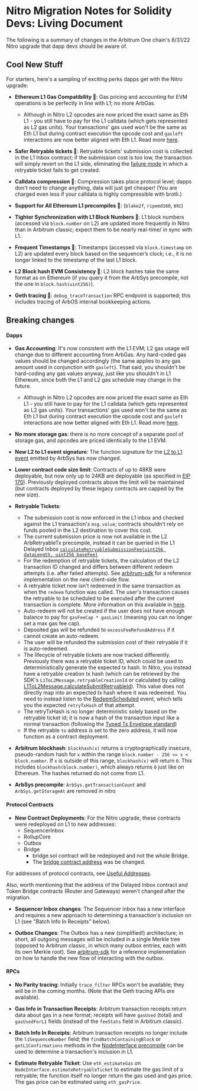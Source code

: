 # Nitro Migration Notes for Solidity Devs: Living Document

The following is a summary of changes in the Arbitrum One chain's 8/31/22 Nitro upgrade that dapp devs should be aware of.

## Cool New Stuff

For starters, here's a sampling of exciting perks dapps get with the Nitro upgrade:

-   **Ethereum L1 Gas Compatibility 🥳**: Gas pricing and accounting for EVM operations is be perfectly in line with L1; no more ArbGas.

    -   Although in Nitro L2 opcodes are now priced the exact same as Eth L1 - you still have to pay for the L1 calldata (which gets represented as L2 gas units). Your transactions' gas used won't be the same as Eth L1 but during contract execution the opcode cost and `gasleft` interactions are now better aligned with Eth L1. Read more [here](https://medium.com/offchainlabs/understanding-arbitrum-2-dimensional-fees-fd1d582596c9).

-   **Safer Retryable tickets 🥳**: Retryable tickets' submission cost is collected in the L1 Inbox contract; if the submission cost is too low, the transaction will simply revert on the L1 side, eliminating the [failure mode](https://developer.offchainlabs.com/docs/l1_l2_messages#important-note-about-base-submission-fee) in which a retryable ticket fails to get created.

-   **Calldata compression 🥳**: Compression takes place protocol level; dapps don't need to change anything, data will just get cheaper! (You are charged even less if your calldata is highly compressible with brotli.)

-   **Support for All Ethereum L1 precompiles 🥳**: (`blake2f`, `ripemd160`, etc)

-   **Tighter Synchronization with L1 Block Numbers 🥳**: L1 block numbers (accessed via `block.number` on L2) are updated more frequently in Nitro than in Arbitrum classic; expect them to be nearly real-time/ in sync with L1.

-   **Frequent Timestamps 🥳**: Timestamps (accessed via `block.timestamp` on L2) are updated every block based on the sequencer’s clock; i.e., it is no longer linked to the timestamp of the last L1 block.

-   **L2 Block hash EVM Consistency 🥳**: L2 block hashes take the same format as on Ethereum (if you query it from the ArbSys precompile, not the one in `block.hash(uint256)`).

-   **Geth tracing 🥳**: `debug_traceTransaction` RPC endpoint is supported; this includes tracing of ArbOS internal bookkeeping actions.

## Breaking changes

#### Dapps

-   **Gas Accounting**: It's now consistent with the L1 EVM; L2 gas usage will change due to different accounting from ArbGas. Any hard-coded gas values should be changed accordingly (the same applies to any gas amount used in conjunction with `gasleft`). That said, you shouldn't be hard-coding any gas values anyway, just like you shouldn't in L1 Ethereum, since both the L1 and L2 gas schedule may change in the future.

    -   Although in Nitro L2 opcodes are now priced the exact same as Eth L1 - you still have to pay for the L1 calldata (which gets represented as L2 gas units). Your transactions' gas used won't be the same as Eth L1 but during contract execution the opcode cost and `gasleft` interactions are now better aligned with Eth L1. Read more [here](https://medium.com/offchainlabs/understanding-arbitrum-2-dimensional-fees-fd1d582596c9).

-   **No more storage gas**: there is no more concept of a separate pool of storage gas, and opcodes are priced identically to the L1 EVM.

-   **New L2 to L1 event signature**: The function signature for the [L2 to L1 event](../arbos/precompiles.mdx#ArbSys) emitted by ArbSys has now changed.

-   **Lower contract code size limit**: Contracts of up to 48KB were deployable, but now only up to 24KB are deployable (as specified in [EIP 170](https://eips.ethereum.org/EIPS/eip-170)). Previously deployed contracts above the limit will be maintained (but contracts deployed by these legacy contracts are capped by the new size).

-   **Retryable Tickets**:
    -   The submission cost is now enforced in the L1 inbox and checked against the L1 transaction's `msg.value`; contracts shouldn't rely on funds pooled in the L2 destination to cover this cost.
    -   The current submission price is now not available in the L2 ArbRetryableTx precompile, instead it can be queried in the L1 Delayed Inbox [`calculateRetryableSubmissionFee(uint256 dataLength, uint256 baseFee)`](https://github.com/OffchainLabs/nitro/blob/01412b3cd0fca28bf9931407ca1ccfeb8714d478/contracts/src/bridge/Inbox.sol#L262)
    -   For the redemption of retryable tickets, the calculation of the L2 transaction ID changed and differs between different redeem attempts (i.e. after failed attempts). See [arbitrum-sdk](https://github.com/offchainlabs/arbitrum-sdk/tree/c-nitro-stable) for a reference implementation on the new client-side flow.
    -   A retryable ticket now isn't redeemed in the same transaction as when the `redeem` function was called. The user's transaction causes the retryable to be scheduled to be executed after the current transaction is complete. More information on this available in [here](../arbos/arbos#redeeming-a-retryable).
    -   Auto-redeem will not be created if the user does not have enough balance to pay for `gasFeeCap * gasLimit` (meaning you can no longer set a max gas fee cap).
    -   Deposited gas will be refunded to `excessFeeRefundAddress` if it cannot create an auto-redeem.
    -   The user will be refunded the submission cost of their retryable if it is auto-redeemed.
    -   The lifecycle of retryable tickets are now tracked differently. Previously there was a retryable ticket ID, which could be used to deterministically generate the expected tx hash. In Nitro, you instead have a retryable creation tx hash (which can be retrieved by the SDK's `L1ToL2Message.retryableCreationId` or calculated by calling [L1ToL2Message.calculateSubmitRetryableId](https://github.com/OffchainLabs/arbitrum-sdk/blob/105bf73cb788231b6e63c510713f460b36699fcd/src/lib/message/L1ToL2Message.ts#L109-L155)). This value does not directly map into an expected tx hash where it was redeemed. You need to instead listen to the [RedeemScheduled](https://github.com/OffchainLabs/nitro/blob/ec70ed7527597e7e1e8380a59c07e8449885e408/contracts/src/precompiles/ArbRetryableTx.sol#L85-L93) event, which tells you the expected `retryTxHash` of that attempt.
    -   The retryTxHash is no longer deterministic solely based on the retryable ticket id; it is now a hash of the transaction input like a normal transaction (following the [Typed Tx Envelope standard](https://eips.ethereum.org/EIPS/eip-2718))
    -   If the retryable `to` address is set to the zero address, it will now function as a contract deployment.

-   **Arbitrum blockhash**: `blockhash(x)` returns a cryptographically insecure, pseudo-random hash for `x` within the range `block.number - 256 <= x < block.number`. If `x` is outside of this range, `blockhash(x)` will return `0`. This includes `blockhash(block.number)`, which always returns `0` just like on Ethereum. The hashes returned do not come from L1.

-   **ArbSys precompile**: `ArbSys.getTransactionCount` and `ArbSys.getStorageAt` are removed in nitro

#### Protocol Contracts

-   **New Contract Deployments**: For the Nitro upgrade, these contracts were redeployed on L1 to new addresses:
    -   SequencerInbox
    -   RollupCore
    -   Outbox
    -   Bridge
        -   bridge.sol contract will be redeployed and not the whole Bridge.
        -   The [bridge contract address](https://etherscan.io/address/0x011B6E24FfB0B5f5fCc564cf4183C5BBBc96D515) was be changed.

For addresses of protocol contracts, see [Useful Addresses](../useful-addresses.mdx).

Also, worth mentioning that the address of the Delayed Inbox contract and Token Bridge contracts (Router and Gateways) weren't changed after the migration.

-   **Sequencer Inbox changes**: The Sequencer inbox has a new interface and requires a new approach to determining a transaction's inclusion on L1 (see "Batch Info In Receipts" below).

-   **Outbox Changes**: The Outbox has a new (simplified!) architecture; in short, all outgoing messages will be included in a single Merkle tree (opposed to Arbitrum classic, in which many outbox entries, each with its own Merkle root). See [arbitrum-sdk](https://github.com/offchainlabs/arbitrum-sdk/tree/c-nitro) for a reference implementation on how to handle the new flow of interacting with the outbox.

#### RPCs

-   **No Parity tracing**: Initially `trace_filter` RPCs won't be available; they will be in the coming months. (Note that the Geth tracing APIs _are_ available).

-   **Gas Info in Transaction Receipts**: Arbitrum transaction receipts return data about gas in a new format; receipts will have `gasUsed` (total) and `gasUsedForL1` fields (instead of the `feeStats` field in Arbitrum classic).

-   **Batch Info In Receipts**: Arbitrum transaction receipts no longer include the `l1SequenceNumber` field; the `findBatchContainingBlock` or `getL1Confirmations` methods in the [NodeInterface precompile](../arbos/gas#nodeinterfacesol) can be used to determine a transaction's inclusion in L1.

-   **Estimate Retryable Ticket**: Use `eth_estimateGas` on `NodeInterface.estimateRetryableTicket` to estimate the gas limit of a retryable; the function itself no longer return the gas used and gas price. The gas price can be estimated using `eth_gasPrice`.
